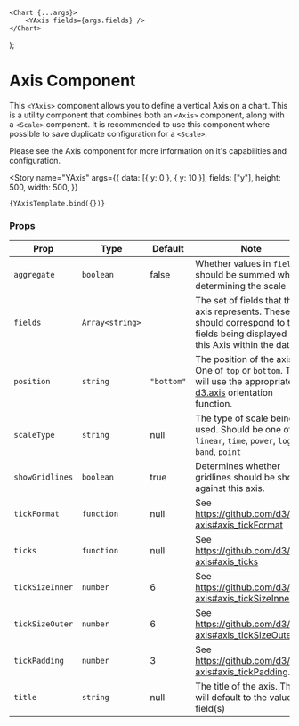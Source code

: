 <!--- XAxis.stories.mdx --->



<Meta title="Components/Axis/YAxis" component={YAxis} />

    <Chart {...args}>
        <YAxis fields={args.fields} />
    </Chart>
);

# Axis Component

This `<YAxis>` component allows you to define a vertical Axis on a chart. This is a utility component that combines both an `<Axis>` component, along with a `<Scale>` component. It is recommended to use this component where possible to save duplicate configuration for a `<Scale>`.

Please see the <LinkTo kind="Axis-Axis">Axis</LinkTo> component for more information on it's capabilities and configuration.

<Story
    name="YAxis"
    args={{
        data: [{ y: 0 }, { y: 10 }],
        fields: ["y"],
        height: 500,
        width: 500,
    }}
>
    {YAxisTemplate.bind({})}
</Story>

### Props

| Prop            | Type            | Default    | Note                                                                                                                                                     |
| --------------- | --------------- | ---------- | -------------------------------------------------------------------------------------------------------------------------------------------------------- |
| `aggregate`     | `boolean`       | false      | Whether values in `fields` should be summed when determining the scale                                                                                   |
| `fields`        | `Array<string>` |            | The set of fields that this axis represents. These should correspond to the fields being displayed on this Axis within the data.                         |
| `position`      | `string`        | `"bottom"` | The position of the axis. One of `top` or `bottom`. This will use the appropriate [d3.axis](https://github.com/d3/d3-axis#axisTop) orientation function. |
| `scaleType`     | `string`        | null       | The type of scale being used. Should be one of `linear`, `time`, `power`, `log`, `band`, `point`                                                         |
| `showGridlines` | `boolean`       | true       | Determines whether gridlines should be shown against this axis.                                                                                          |
| `tickFormat`    | `function`      | null       | See https://github.com/d3/d3-axis#axis_tickFormat                                                                                                        |
| `ticks`         | `function`      | null       | See https://github.com/d3/d3-axis#axis_ticks                                                                                                             |
| `tickSizeInner` | `number`        | 6          | See https://github.com/d3/d3-axis#axis_tickSizeInner.                                                                                                    |
| `tickSizeOuter` | `number`        | 6          | See https://github.com/d3/d3-axis#axis_tickSizeOuter.                                                                                                    |
| `tickPadding`   | `number`        | 3          | See https://github.com/d3/d3-axis#axis_tickPadding.                                                                                                      |
| `title`         | `string`        | null       | The title of the axis. This will default to the value in field(s)                                                                                        |

<br />
